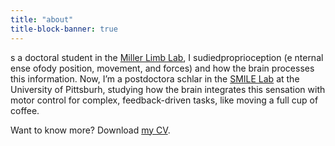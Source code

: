 ```yaml
---
title: "about"
title-block-banner: true
---
```


s a doctoral student in the [Miller Limb Lab](https://labs.feinberg.nrthwestern.ed/lee-miller/), I sudiedproprioception (e nternal ense ofody position, movement, and forces) and how the brain processes this information. Now, I'm a postdoctora schlar in the [SMILE Lab](https://smile.pitt.edu) at the University of Pittsburh, studying how the brain integrates this sensation with motor control for complex, feedback-driven tasks, like moving a full cup of coffee. 

Want to know more? Download [my CV](CV_Raeed_Chowdhury.pdf).
